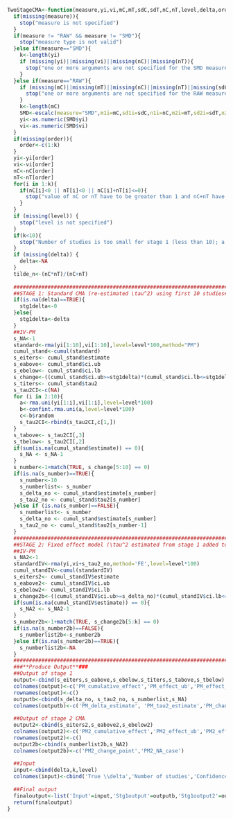 ```{r}

TwoStageCMA<-function(measure,yi,vi,mC,mT,sdC,sdT,nC,nT,level,delta,order){
  if(missing(measure)){
    stop("measure is not specified")
  }
  if(measure != "RAW" && measure != "SMD"){
    stop("measure type is not valid")
  }else if(measure=="SMD"){
    k<-length(yi)
    if (missing(yi)||missing(vi)||missing(nC)||missing(nT)){
      stop("one or more arguments are not specified for the SMD measure")
    }
  }else if(measure=="RAW"){
    if (missing(mC)||missing(mT)||missing(nC)||missing(nT)||missing(sdC)||missing(sdT)){
      stop("one or more arguments are not specified for the RAW measure")
    }
    k<-length(mC)
    SMD<-escalc(measure="SMD",m1i=mC,sd1i=sdC,n1i=nC,m2i=mT,sd2i=sdT,n2i=nT)
    yi<-as.numeric(SMD$yi)
    vi<-as.numeric(SMD$vi)
  }
  if(missing(order)){
    order<-c(1:k)
  }
  yi<-yi[order]
  vi<-vi[order]
  nC<-nC[order]
  nT<-nT[order]
  for(i in 1:k){
    if(nC[i]<0 || nT[i]<0 || nC[i]+nT[i]<=0){
      stop("value of nC or nT have to be greater than 1 and nC+nT have to be greater than 8 to run the test")
    }
  }
  if (missing(level)) {
    stop("level is not specified")
  }
  if(k<10){
    stop("Number of studies is too small for stage 1 (less than 10); a fixed \\tau^2 and \\delta estimates cannot be obtain for stage 2 CMA and the tests for shift")
  }
  if (missing(delta)) {
    delta<-NA
  }
  tilde_n<-(nC*nT)/(nC+nT)
  
  ##################################################################################
  ##STAGE 1: Standard CMA (re-estimated \tau^2) using first 10 studies##
  if(is.na(delta)==TRUE){
    stg1delta<-0
  }else{
    stg1delta<-delta
  }
  ##IV-PM
  s_NA<-1
  standard<-rma(yi[1:10],vi[1:10],level=level*100,method="PM")
  cumul_stand<-cumul(standard)
  s_eiters<- cumul_stand$estimate
  s_eabove<- cumul_stand$ci.ub
  s_ebelow<- cumul_stand$ci.lb
  s_change<-((cumul_stand$ci.ub>=stg1delta)*(cumul_stand$ci.lb<=stg1delta))
  s_titers<- cumul_stand$tau2
  s_tau2CI<-c(NA)
  for (i in 2:10){
    a<-rma.uni(yi[1:i],vi[1:i],level=level*100)
    b<-confint.rma.uni(a,level=level*100)
    c<-b$random
    s_tau2CI<-rbind(s_tau2CI,c[1,])
  }
  s_tabove<- s_tau2CI[,3]
  s_tbelow<- s_tau2CI[,2]
  if(sum(is.na(cumul_stand$estimate)) == 0){
    s_NA <- s_NA-1
  }
  s_number<-1+match(TRUE, s_change[5:10] == 0)
  if(is.na(s_number)==TRUE){
    s_number<-10
    s_numberlist<- s_number
    s_delta_no <- cumul_stand$estimate[s_number]
    s_tau2_no <- cumul_stand$tau2[s_number]
  }else if (is.na(s_number)==FALSE){
    s_numberlist<- s_number
    s_delta_no <- cumul_stand$estimate[s_number]
    s_tau2_no <- cumul_stand$tau2[s_number-1]
  }
  #################################################################################
  ##STAGE 2: Fixed effect model (\tau^2 estimated from stage 1 added to variance)##
  ##IV-PM
  s_NA2<-1
  standardIV<-rma(yi,vi+s_tau2_no,method='FE',level=level*100)
  cumul_standIV<-cumul(standardIV)
  s_eiters2<- cumul_standIV$estimate
  s_eabove2<- cumul_standIV$ci.ub
  s_ebelow2<- cumul_standIV$ci.lb
  s_change2b<-((cumul_standIV$ci.ub>=s_delta_no)*(cumul_standIV$ci.lb<=s_delta_no))
  if(sum(is.na(cumul_standIV$estimate)) == 0){
    s_NA2 <- s_NA2-1
  }
  s_number2b<-1+match(TRUE, s_change2b[5:k] == 0)
  if(is.na(s_number2b)==FALSE){
    s_numberlist2b<-s_number2b
  }else if(is.na(s_number2b)==TRUE){
    s_numberlist2b<-NA
  }
  ##################################################################################
  ###**Produce Output**###
  ##Output of stage 1
  output<-cbind(s_eiters,s_eabove,s_ebelow,s_titers,s_tabove,s_tbelow)
  colnames(output)<-c('PM_cumulative_effect','PM_effect_ub','PM_effect_lb','PM_tau2','PM_tau2_ub','PM_tau2_lb')
  rownames(output)<-c()
  outputb<-cbind(s_delta_no, s_tau2_no, s_numberlist,s_NA)
  colnames(outputb)<-c('PM_delta_estimate', 'PM_tau2_estimate','PM_change_point','PM_NA_case')
  
  ##Output of stage 2 CMA
  output2<-cbind(s_eiters2,s_eabove2,s_ebelow2)
  colnames(output2)<-c('PM2_cumulative_effect','PM2_effect_ub','PM2_effect_lb')
  rownames(output2)<-c()
  output2b<-cbind(s_numberlist2b,s_NA2)
  colnames(output2b)<-c('PM2_change_point','PM2_NA_case')
  
  ##Input
  input<-cbind(delta,k,level)
  colnames(input)<-cbind('True \\delta','Number of studies','Confidence level')
  
  ##Final output
  finaloutput<-list('Input'=input,'Stg1output'=outputb,'Stg1output2'=output,'Stg2output'=output2b,'Stg2output2'=output2)
  return(finaloutput)
}

```